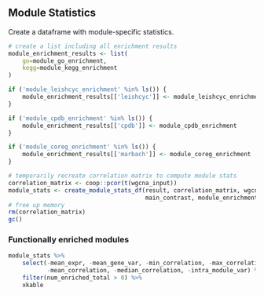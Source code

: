 Module Statistics
-----------------

Create a dataframe with module-specific statistics.

```r
# create a list including all enrichment results
module_enrichment_results <- list(
    go=module_go_enrichment,
    kegg=module_kegg_enrichment
)

if ('module_leishcyc_enrichment' %in% ls()) {
    module_enrichment_results[['leishcyc']] <- module_leishcyc_enrichment
}

if ('module_cpdb_enrichment' %in% ls()) {
    module_enrichment_results[['cpdb']] <- module_cpdb_enrichment
}

if ('module_coreg_enrichment' %in% ls()) {
    module_enrichment_results[['marbach']] <- module_coreg_enrichment
}

# temporarily recreate correlation matrix to compute module stats
correlation_matrix <- coop::pcor(t(wgcna_input))
module_stats <- create_module_stats_df(result, correlation_matrix, wgcna_input,
                                       main_contrast, module_enrichment_results)
# free up memory
rm(correlation_matrix)
gc()
```

### Functionally enriched modules

```r
module_stats %>% 
    select(-mean_expr, -mean_gene_var, -min_correlation, -max_correlation,
           -mean_correlation, -median_correlation, -intra_module_var) %>%
    filter(num_enriched_total > 0) %>%
    xkable
```
